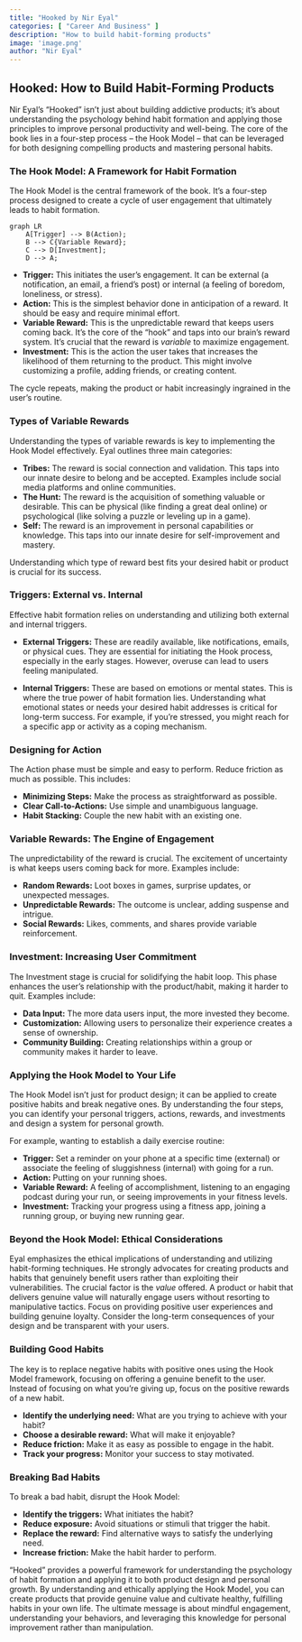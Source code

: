 ```yaml
---
title: "Hooked by Nir Eyal"
categories: [ "Career And Business" ]
description: "How to build habit-forming products"
image: 'image.png'
author: "Nir Eyal"
---
```

## Hooked: How to Build Habit-Forming Products

Nir Eyal's "Hooked" isn't just about building addictive products; it's about understanding the psychology behind habit formation and applying those principles to improve personal productivity and well-being.  The core of the book lies in a four-step process – the Hook Model – that can be leveraged for both designing compelling products and mastering personal habits.

### The Hook Model: A Framework for Habit Formation

The Hook Model is the central framework of the book.  It's a four-step process designed to create a cycle of user engagement that ultimately leads to habit formation.

```mermaid
graph LR
    A[Trigger] --> B(Action);
    B --> C{Variable Reward};
    C --> D[Investment];
    D --> A;
```

* **Trigger:** This initiates the user's engagement.  It can be external (a notification, an email, a friend's post) or internal (a feeling of boredom, loneliness, or stress).
* **Action:** This is the simplest behavior done in anticipation of a reward.  It should be easy and require minimal effort.
* **Variable Reward:** This is the unpredictable reward that keeps users coming back.  It's the core of the "hook" and taps into our brain's reward system.  It's crucial that the reward is *variable* to maximize engagement.
* **Investment:** This is the action the user takes that increases the likelihood of them returning to the product.  This might involve customizing a profile, adding friends, or creating content.

The cycle repeats, making the product or habit increasingly ingrained in the user's routine.

### Types of Variable Rewards

Understanding the types of variable rewards is key to implementing the Hook Model effectively. Eyal outlines three main categories:

* **Tribes:**  The reward is social connection and validation. This taps into our innate desire to belong and be accepted.  Examples include social media platforms and online communities.
* **The Hunt:**  The reward is the acquisition of something valuable or desirable. This can be physical (like finding a great deal online) or psychological (like solving a puzzle or leveling up in a game).
* **Self:**  The reward is an improvement in personal capabilities or knowledge. This taps into our innate desire for self-improvement and mastery.

Understanding which type of reward best fits your desired habit or product is crucial for its success.


### Triggers: External vs. Internal

Effective habit formation relies on understanding and utilizing both external and internal triggers.

* **External Triggers:**  These are readily available, like notifications, emails, or physical cues. They are essential for initiating the Hook process, especially in the early stages.  However, overuse can lead to users feeling manipulated.

* **Internal Triggers:**  These are based on emotions or mental states. This is where the true power of habit formation lies.  Understanding what emotional states or needs your desired habit addresses is critical for long-term success.  For example, if you're stressed, you might reach for a specific app or activity as a coping mechanism.


### Designing for Action

The Action phase must be simple and easy to perform.  Reduce friction as much as possible.  This includes:

* **Minimizing Steps:**  Make the process as straightforward as possible.
* **Clear Call-to-Actions:**  Use simple and unambiguous language.
* **Habit Stacking:**  Couple the new habit with an existing one.

### Variable Rewards: The Engine of Engagement

The unpredictability of the reward is crucial. The excitement of uncertainty is what keeps users coming back for more.  Examples include:

* **Random Rewards:**  Loot boxes in games, surprise updates, or unexpected messages.
* **Unpredictable Rewards:**  The outcome is unclear, adding suspense and intrigue.
* **Social Rewards:**  Likes, comments, and shares provide variable reinforcement.

### Investment: Increasing User Commitment

The Investment stage is crucial for solidifying the habit loop. This phase enhances the user's relationship with the product/habit, making it harder to quit. Examples include:

* **Data Input:**  The more data users input, the more invested they become.
* **Customization:**  Allowing users to personalize their experience creates a sense of ownership.
* **Community Building:**  Creating relationships within a group or community makes it harder to leave.


### Applying the Hook Model to Your Life

The Hook Model isn't just for product design; it can be applied to create positive habits and break negative ones. By understanding the four steps, you can identify your personal triggers, actions, rewards, and investments and design a system for personal growth.  

For example, wanting to establish a daily exercise routine:


* **Trigger:**  Set a reminder on your phone at a specific time (external) or associate the feeling of sluggishness (internal) with going for a run.
* **Action:**  Putting on your running shoes.
* **Variable Reward:**  A feeling of accomplishment, listening to an engaging podcast during your run, or seeing improvements in your fitness levels.
* **Investment:**  Tracking your progress using a fitness app, joining a running group, or buying new running gear.

### Beyond the Hook Model: Ethical Considerations

Eyal emphasizes the ethical implications of understanding and utilizing habit-forming techniques. He strongly advocates for creating products and habits that genuinely benefit users rather than exploiting their vulnerabilities. The crucial factor is the *value* offered.  A product or habit that delivers genuine value will naturally engage users without resorting to manipulative tactics.  Focus on providing positive user experiences and building genuine loyalty.  Consider the long-term consequences of your design and be transparent with your users.


### Building Good Habits

The key is to replace negative habits with positive ones using the Hook Model framework, focusing on offering a genuine benefit to the user. Instead of focusing on what you're giving up, focus on the positive rewards of a new habit.

* **Identify the underlying need:** What are you trying to achieve with your habit?
* **Choose a desirable reward:** What will make it enjoyable?
* **Reduce friction:** Make it as easy as possible to engage in the habit.
* **Track your progress:** Monitor your success to stay motivated.

### Breaking Bad Habits

To break a bad habit, disrupt the Hook Model:

* **Identify the triggers:** What initiates the habit?
* **Reduce exposure:** Avoid situations or stimuli that trigger the habit.
* **Replace the reward:** Find alternative ways to satisfy the underlying need.
* **Increase friction:** Make the habit harder to perform.


"Hooked" provides a powerful framework for understanding the psychology of habit formation and applying it to both product design and personal growth. By understanding and ethically applying the Hook Model, you can create products that provide genuine value and cultivate healthy, fulfilling habits in your own life. The ultimate message is about mindful engagement, understanding your behaviors, and leveraging this knowledge for personal improvement rather than manipulation.

